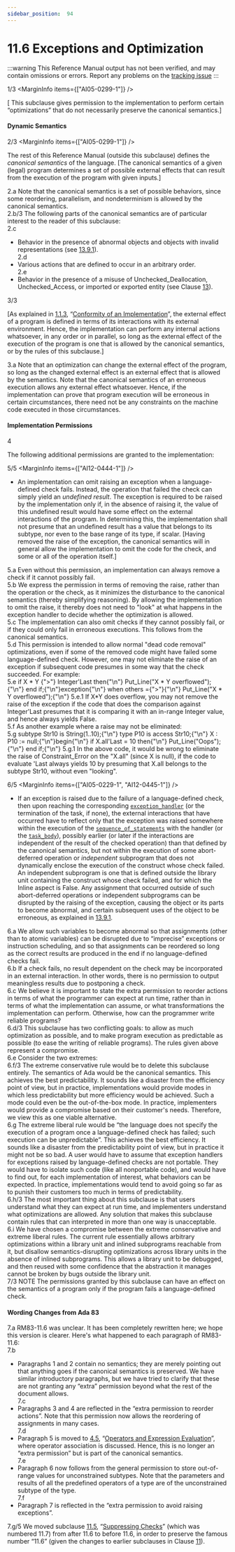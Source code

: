 ```yaml
---
sidebar_position:  94
---
```


# 11.6 Exceptions and Optimization

:::warning
This Reference Manual output has not been verified,
and may contain omissions or errors.
Report any problems on the [tracking issue](https://github.com/ada-lang-io/ada-lang-io/issues/20)
:::


<MarginText>1/3</MarginText>
<MarginInfo items={["AI05-0299-1"]} />
<p>[ This subclause gives permission to the implementation to perform certain &ldquo;optimizations&rdquo; that do not necessarily preserve the canonical semantics.] <br /></p>


#### Dynamic Semantics

<MarginText>2/3</MarginText>
<MarginInfo items={["AI05-0299-1"]} />
<p>The rest of this Reference Manual (outside this subclause) defines the <em>canonical semantics</em> of the language. [The canonical semantics of a given (legal) program determines a set of possible external effects that can result from the execution of the program with given inputs.] <br /></p>

<AnnotatedOnly>
<MarginText>2.a</MarginText>
<Admonition type="aarm" aarm="ramification">
<strong></strong>Note that the canonical semantics is a set of possible behaviors, since some reordering, parallelism, and nondeterminism is allowed by the canonical semantics. <br /></Admonition>
</AnnotatedOnly>

<AnnotatedOnly>
<MarginText>2.b/3</MarginText>
<MarginInfo items={["AI05-0299-1"]} />
<Admonition type="aarm" aarm="discussion">
<strong></strong>The following parts of the canonical semantics are of particular interest to the reader of this subclause: <br /></Admonition>
</AnnotatedOnly>

<AnnotatedOnly>
<MarginText>2.c</MarginText>
<ul>
<li>Behavior in the presence of abnormal objects and objects with invalid representations (see <a href="../AA-13/AA-13.9#Subclause_13.9.1">13.9.1</a>).<br /></li>
<MarginText>2.d</MarginText>
<li>Various actions that are defined to occur in an arbitrary order.<br /></li>
<MarginText>2.e</MarginText>
<li>Behavior in the presence of a misuse of Unchecked_Deallocation, Unchecked_Access, or imported or exported entity (see Clause <a href="../AA-13/">13</a>). <br /></li>
</ul>
</AnnotatedOnly>
<MarginText>3/3</MarginText>
<MarginInfo items={["AI05-0299-1"]} />
<p>[As explained in <a href="../AA-1/AA-1.1#Subclause_1.1.3">1.1.3</a>, &ldquo;<a href="../AA-1/AA-1.1#Subclause_1.1.3">Conformity of an Implementation</a>&rdquo;, the external effect of a program is defined in terms of its interactions with its external environment. Hence, the implementation can perform any internal actions whatsoever, in any order or in parallel, so long as the external effect of the execution of the program is one that is allowed by the canonical semantics, or by the rules of this subclause.] <br /></p>

<AnnotatedOnly>
<MarginText>3.a</MarginText>
<Admonition type="aarm" aarm="ramification">
<strong></strong>Note that an optimization can change the external effect of the program, so long as the changed external effect is an external effect that is allowed by the semantics. Note that the canonical semantics of an erroneous execution allows any external effect whatsoever. Hence, if the implementation can prove that program execution will be erroneous in certain circumstances, there need not be any constraints on the machine code executed in those circumstances. <br /></Admonition>
</AnnotatedOnly>


#### Implementation Permissions

<MarginText>4</MarginText>
<p>The following additional permissions are granted to the implementation: <br /></p>

<MarginText>5/5</MarginText>
<MarginInfo items={["AI12-0444-1"]} />
<ul>
<li>An implementation can omit raising  an exception when a language-defined check fails. Instead, the operation that failed the check can simply yield an <em>undefined result</em>. The exception is required to  be raised by the implementation only if, in the absence of raising it, the value of this undefined result would have some effect on the external interactions of the program. In determining this, the implementation shall not presume that an undefined result has a value that belongs to its subtype, nor even to the base range of its type, if scalar. [Having removed the raise of the exception, the canonical semantics will in general allow the implementation to omit the code for the check, and some or all of the operation itself.] <br /></li>
</ul>
<AnnotatedOnly>
<MarginText>5.a</MarginText>
<Admonition type="aarm" aarm="ramification">
<strong></strong>Even without this permission, an implementation can always remove a check if it cannot possibly fail. <br /></Admonition>
</AnnotatedOnly>

<AnnotatedOnly>
<MarginText>5.b</MarginText>
<Admonition type="aarm" aarm="reason">
<strong></strong>We express the permission in terms of removing the raise, rather than the operation or the check, as it minimizes the disturbance to the canonical semantics (thereby simplifying reasoning). By allowing the implementation to omit the raise, it thereby does not need to "look" at what happens in the exception handler to decide whether the optimization is allowed. <br /></Admonition>
</AnnotatedOnly>

<AnnotatedOnly>
<MarginText>5.c</MarginText>
<Admonition type="aarm" aarm="discussion">
<strong></strong>The implementation can also omit checks if they cannot possibly fail, or if they could only fail in erroneous executions. This follows from the canonical semantics. <br /></Admonition>
</AnnotatedOnly>

<AnnotatedOnly>
<MarginText>5.d</MarginText>
<Admonition type="aarm" aarm="implementation-note">
<strong></strong>This permission is intended to allow normal "dead code removal" optimizations, even if some of the removed code might have failed some language-defined check. However, one may not eliminate the raise of an exception if subsequent code presumes in some way that the check succeeded. For example: <br /></Admonition>
</AnnotatedOnly>

<AnnotatedOnly>
<MarginText>5.e</MarginText>
<CodeBlock language="ada">
  if X * Y {">"} Integer'Last then{"\n"}      Put_Line("X * Y overflowed");{"\n"}  end if;{"\n"}exception{"\n"}  when others ={">"}{"\n"}      Put_Line("X * Y overflowed");{"\n"}

</CodeBlock>
</AnnotatedOnly>
<AnnotatedOnly>
<MarginText>5.e.1</MarginText>
<Admonition type="aarm" aarm="note">
If X*Y does overflow, you may not remove the raise of the exception if the code that does the comparison against Integer'Last presumes that it is comparing it with an in-range Integer value, and hence always yields False.<br /></Admonition>
</AnnotatedOnly>

<AnnotatedOnly>
<MarginText>5.f</MarginText>
<Admonition type="aarm" aarm="note">
As another example where a raise may not be eliminated: <br /></Admonition>
</AnnotatedOnly>

<AnnotatedOnly>
<MarginText>5.g</MarginText>
<CodeBlock language="ada">
  subtype Str10 is String(1..10);{"\n"}  type P10 is access Str10;{"\n"}  X : P10 := null;{"\n"}begin{"\n"}  if X.all'Last = 10 then{"\n"}      Put_Line("Oops");{"\n"}  end if;{"\n"}

</CodeBlock>
</AnnotatedOnly>
<AnnotatedOnly>
<MarginText>5.g.1</MarginText>
<Admonition type="aarm" aarm="note">
In the above code, it would be wrong to eliminate the raise of Constraint_Error on the "X.all" (since X is null), if the code to evaluate 'Last always yields 10 by presuming that X.all belongs to the subtype Str10, without even "looking". <br /></Admonition>
</AnnotatedOnly>

<MarginText>6/5</MarginText>
<MarginInfo items={["AI05-0229-1", "AI12-0445-1"]} />
<ul>
<li>If an exception is raised due to the failure of a language-defined check, then upon reaching the corresponding <code><a href="../AA-11/AA-11.2#S0305">exception_handler</a></code> (or the termination of the task, if none), the external interactions that have occurred have to  reflect only that the exception was raised somewhere within the execution of the <code><a href="../AA-5/AA-5.1#S0166">sequence_of_statements</a></code> with the handler (or the <code><a href="../AA-9/AA-9.1#S0248">task_body</a></code>), possibly earlier (or later if the interactions are independent of the result of the checked operation) than that defined by the canonical semantics, but not within the execution of some abort-deferred operation or <em>independent</em> subprogram that does not dynamically enclose the execution of the construct whose check failed. An independent subprogram is one that is defined outside the library unit containing the construct whose check failed, and for which the Inline aspect is False. Any assignment that occurred outside of such abort-deferred operations or independent subprograms can be disrupted by the raising of the exception, causing the object or its parts to become abnormal, and certain subsequent uses of the object to be erroneous, as explained in <a href="../AA-13/AA-13.9#Subclause_13.9.1">13.9.1</a>. <br /></li>
</ul>
<AnnotatedOnly>
<MarginText>6.a</MarginText>
<Admonition type="aarm" aarm="reason">
<strong></strong>We allow such variables to become abnormal so that assignments (other than to atomic variables) can be disrupted due to &ldquo;imprecise&rdquo; exceptions or instruction scheduling, and so that assignments can be reordered so long as the correct results are produced in the end if no language-defined checks fail. <br /></Admonition>
</AnnotatedOnly>

<AnnotatedOnly>
<MarginText>6.b</MarginText>
<Admonition type="aarm" aarm="ramification">
<strong></strong>If a check fails, no result dependent on the check may be incorporated in an external interaction. In other words, there is no permission to output meaningless results due to postponing a check. <br /></Admonition>
</AnnotatedOnly>

<AnnotatedOnly>
<MarginText>6.c</MarginText>
<Admonition type="aarm" aarm="discussion">
<strong></strong>We believe it is important to state the extra permission to reorder actions in terms of what the programmer can expect at run time, rather than in terms of what the implementation can assume, or what transformations the implementation can perform. Otherwise, how can the programmer write reliable programs?<br /></Admonition>
</AnnotatedOnly>

<AnnotatedOnly>
<MarginText>6.d/3</MarginText>
<MarginInfo items={["AI05-0299-1"]} />
<Admonition type="aarm" aarm="note">
This subclause has two conflicting goals: to allow as much optimization as possible, and to make program execution as predictable as possible (to ease the writing of reliable programs). The rules given above represent a compromise.<br /></Admonition>
</AnnotatedOnly>

<AnnotatedOnly>
<MarginText>6.e</MarginText>
<Admonition type="aarm" aarm="note">
Consider the two extremes:<br /></Admonition>
</AnnotatedOnly>

<AnnotatedOnly>
<MarginText>6.f/3</MarginText>
<MarginInfo items={["AI05-0299-1"]} />
<Admonition type="aarm" aarm="note">
The extreme conservative rule would be to delete this subclause entirely. The semantics of Ada would be the canonical semantics. This achieves the best predictability. It sounds like a disaster from the efficiency point of view, but in practice, implementations would provide modes in which less predictability but more efficiency would be achieved. Such a mode could even be the out-of-the-box mode. In practice, implementers would provide a compromise based on their customer's needs. Therefore, we view this as one viable alternative.<br /></Admonition>
</AnnotatedOnly>

<AnnotatedOnly>
<MarginText>6.g</MarginText>
<Admonition type="aarm" aarm="note">
The extreme liberal rule would be &ldquo;the language does not specify the execution of a program once a language-defined check has failed; such execution can be unpredictable&rdquo;. This achieves the best efficiency. It sounds like a disaster from the predictability point of view, but in practice it might not be so bad. A user would have to assume that exception handlers for exceptions raised by language-defined checks are not portable. They would have to isolate such code (like all nonportable code), and would have to find out, for each implementation of interest, what behaviors can be expected. In practice, implementations would tend to avoid going so far as to punish their customers too much in terms of predictability.<br /></Admonition>
</AnnotatedOnly>

<AnnotatedOnly>
<MarginText>6.h/3</MarginText>
<MarginInfo items={["AI05-0299-1"]} />
<Admonition type="aarm" aarm="note">
The most important thing about this subclause is that users understand what they can expect at run time, and implementers understand what optimizations are allowed. Any solution that makes this subclause contain rules that can interpreted in more than one way is unacceptable.<br /></Admonition>
</AnnotatedOnly>

<AnnotatedOnly>
<MarginText>6.i</MarginText>
<Admonition type="aarm" aarm="note">
We have chosen a compromise between the extreme conservative and extreme liberal rules. The current rule essentially allows arbitrary optimizations within a library unit and inlined subprograms reachable from it, but disallow semantics-disrupting optimizations across library units in the absence of inlined subprograms. This allows a library unit to be debugged, and then reused with some confidence that the abstraction it manages cannot be broken by bugs outside the library unit. <br /></Admonition>
</AnnotatedOnly>

<AnnotatedOnly>
<MarginText>7/3</MarginText>
<MarginInfo items={["AI05-0299-1"]} />
<Admonition type="aarm" aarm="note">
NOTE   The permissions granted by this subclause can have an effect on the semantics of a program only if the program fails a language-defined check. <br /></Admonition>
</AnnotatedOnly>

<AnnotatedOnly>

#### Wording Changes from Ada 83

</AnnotatedOnly>
<AnnotatedOnly>
<MarginText>7.a</MarginText>
<Admonition type="aarm" aarm="note">
RM83-11.6 was unclear. It has been completely rewritten here; we hope this version is clearer. Here's what happened to each paragraph of RM83-11.6: <br /></Admonition>
</AnnotatedOnly>

<AnnotatedOnly>
<MarginText>7.b</MarginText>
<ul>
<li>Paragraphs 1 and 2 contain no semantics; they are merely pointing out that anything goes if the canonical semantics is preserved. We have similar introductory paragraphs, but we have tried to clarify that these are not granting any &ldquo;extra&rdquo; permission beyond what the rest of the document allows.<br /></li>
<MarginText>7.c</MarginText>
<li>Paragraphs 3 and 4 are reflected in the &ldquo;extra permission to reorder actions&rdquo;. Note that this permission now allows the reordering of assignments in many cases.<br /></li>
<MarginText>7.d</MarginText>
<li>Paragraph 5 is moved to <a href="../AA-4/AA-4.5">4.5</a>, &ldquo;<a href="../AA-4/AA-4.5">Operators and Expression Evaluation</a>&rdquo;, where operator association is discussed. Hence, this is no longer an &ldquo;extra permission&rdquo; but is part of the canonical semantics.<br /></li>
<MarginText>7.e</MarginText>
<li>Paragraph 6 now follows from the general permission to store out-of-range values for unconstrained subtypes. Note that the parameters and results of all the predefined operators of a type are of the unconstrained subtype of the type.<br /></li>
<MarginText>7.f</MarginText>
<li>Paragraph 7 is reflected in the &ldquo;extra permission to avoid raising exceptions&rdquo;. <br /></li>
</ul>
</AnnotatedOnly>
<AnnotatedOnly>
<MarginText>7.g/5</MarginText>
<MarginInfo items={["AI05-0299-1", "AI12-0005-1"]} />
<Admonition type="aarm" aarm="note">
We moved subclause <a href="../AA-11/AA-11.5">11.5</a>, &ldquo;<a href="../AA-11/AA-11.5">Suppressing Checks</a>&rdquo; (which was numbered 11.7) from after 11.6 to before 11.6, in order to preserve the famous number &ldquo;11.6&rdquo; (given the changes to earlier subclauses in Clause <a href="../AA-11/">11</a>). <br /></Admonition>
</AnnotatedOnly>

